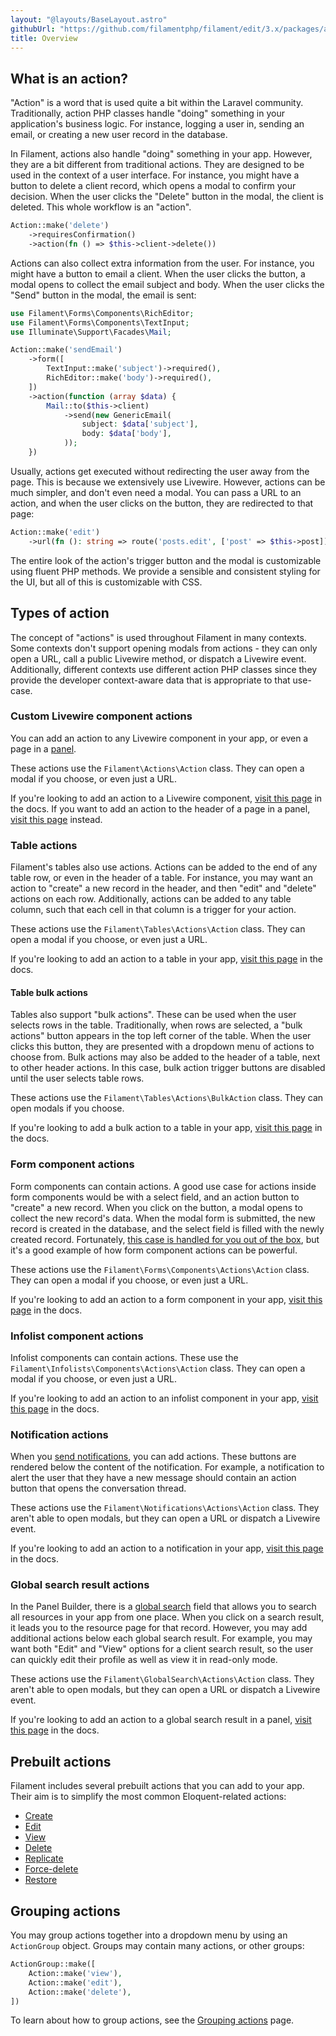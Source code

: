 ```yaml
---
layout: "@layouts/BaseLayout.astro"
githubUrl: "https://github.com/filamentphp/filament/edit/3.x/packages/actions/docs/02-overview.md"
title: Overview
---
```


## What is an action?

"Action" is a word that is used quite a bit within the Laravel community. Traditionally, action PHP classes handle "doing" something in your application's business logic. For instance, logging a user in, sending an email, or creating a new user record in the database.

In Filament, actions also handle "doing" something in your app. However, they are a bit different from traditional actions. They are designed to be used in the context of a user interface. For instance, you might have a button to delete a client record, which opens a modal to confirm your decision. When the user clicks the "Delete" button in the modal, the client is deleted. This whole workflow is an "action".

```php
Action::make('delete')
    ->requiresConfirmation()
    ->action(fn () => $this->client->delete())
```

Actions can also collect extra information from the user. For instance, you might have a button to email a client. When the user clicks the button, a modal opens to collect the email subject and body. When the user clicks the "Send" button in the modal, the email is sent:

```php
use Filament\Forms\Components\RichEditor;
use Filament\Forms\Components\TextInput;
use Illuminate\Support\Facades\Mail;

Action::make('sendEmail')
    ->form([
        TextInput::make('subject')->required(),
        RichEditor::make('body')->required(),
    ])
    ->action(function (array $data) {
        Mail::to($this->client)
            ->send(new GenericEmail(
                subject: $data['subject'],
                body: $data['body'],
            ));
    })
```

Usually, actions get executed without redirecting the user away from the page. This is because we extensively use Livewire. However, actions can be much simpler, and don't even need a modal. You can pass a URL to an action, and when the user clicks on the button, they are redirected to that page:

```php
Action::make('edit')
    ->url(fn (): string => route('posts.edit', ['post' => $this->post]))
```

The entire look of the action's trigger button and the modal is customizable using fluent PHP methods. We provide a sensible and consistent styling for the UI, but all of this is customizable with CSS.

## Types of action

The concept of "actions" is used throughout Filament in many contexts. Some contexts don't support opening modals from actions - they can only open a URL, call a public Livewire method, or dispatch a Livewire event. Additionally, different contexts use different action PHP classes since they provide the developer context-aware data that is appropriate to that use-case.

### Custom Livewire component actions

You can add an action to any Livewire component in your app, or even a page in a [panel](../panels/pages).

These actions use the `Filament\Actions\Action` class. They can open a modal if you choose, or even just a URL.

If you're looking to add an action to a Livewire component, [visit this page](adding-an-action-to-a-livewire-component) in the docs. If you want to add an action to the header of a page in a panel, [visit this page](../panels/pages#header-actions) instead.

### Table actions

Filament's tables also use actions. Actions can be added to the end of any table row, or even in the header of a table. For instance, you may want an action to "create" a new record in the header, and then "edit" and "delete" actions on each row. Additionally, actions can be added to any table column, such that each cell in that column is a trigger for your action.

These actions use the `Filament\Tables\Actions\Action` class. They can open a modal if you choose, or even just a URL.

If you're looking to add an action to a table in your app, [visit this page](../tables/actions) in the docs.

#### Table bulk actions

Tables also support "bulk actions". These can be used when the user selects rows in the table. Traditionally, when rows are selected, a "bulk actions" button appears in the top left corner of the table. When the user clicks this button, they are presented with a dropdown menu of actions to choose from. Bulk actions may also be added to the header of a table, next to other header actions. In this case, bulk action trigger buttons are disabled until the user selects table rows.

These actions use the `Filament\Tables\Actions\BulkAction` class. They can open modals if you choose.

If you're looking to add a bulk action to a table in your app, [visit this page](../tables/actions#bulk-actions) in the docs.

### Form component actions

Form components can contain actions. A good use case for actions inside form components would be with a select field, and an action button to "create" a new record. When you click on the button, a modal opens to collect the new record's data. When the modal form is submitted, the new record is created in the database, and the select field is filled with the newly created record. Fortunately, [this case is handled for you out of the box](../forms/fields/select#creating-new-records), but it's a good example of how form component actions can be powerful.

These actions use the `Filament\Forms\Components\Actions\Action` class. They can open a modal if you choose, or even just a URL.

If you're looking to add an action to a form component in your app, [visit this page](../forms/actions) in the docs.

### Infolist component actions

Infolist components can contain actions. These use the `Filament\Infolists\Components\Actions\Action` class. They can open a modal if you choose, or even just a URL.

If you're looking to add an action to an infolist component in your app, [visit this page](../infolists/actions) in the docs.

### Notification actions

When you [send notifications](../notifications/sending-notifications), you can add actions. These buttons are rendered below the content of the notification. For example, a notification to alert the user that they have a new message should contain an action button that opens the conversation thread.

These actions use the `Filament\Notifications\Actions\Action` class. They aren't able to open modals, but they can open a URL or dispatch a Livewire event.

If you're looking to add an action to a notification in your app, [visit this page](../notifications/sending-notifications#adding-actions-to-notifications) in the docs.

### Global search result actions

In the Panel Builder, there is a [global search](../panels/resources/global-search) field that allows you to search all resources in your app from one place. When you click on a search result, it leads you to the resource page for that record. However, you may add additional actions below each global search result. For example, you may want both "Edit" and "View" options for a client search result, so the user can quickly edit their profile as well as view it in read-only mode.

These actions use the `Filament\GlobalSearch\Actions\Action` class. They aren't able to open modals, but they can open a URL or dispatch a Livewire event.

If you're looking to add an action to a global search result in a panel, [visit this page](../panels/resources/global-search#adding-actions-to-global-search-results) in the docs.

## Prebuilt actions

Filament includes several prebuilt actions that you can add to your app. Their aim is to simplify the most common Eloquent-related actions:

- [Create](prebuilt-actions/create)
- [Edit](prebuilt-actions/edit)
- [View](prebuilt-actions/view)
- [Delete](prebuilt-actions/delete)
- [Replicate](prebuilt-actions/replicate)
- [Force-delete](prebuilt-actions/force-delete)
- [Restore](prebuilt-actions/restore)

## Grouping actions

You may group actions together into a dropdown menu by using an `ActionGroup` object. Groups may contain many actions, or other groups:

```php
ActionGroup::make([
    Action::make('view'),
    Action::make('edit'),
    Action::make('delete'),
])
```

To learn about how to group actions, see the [Grouping actions](grouping-actions) page.
